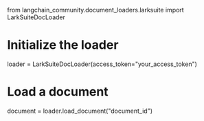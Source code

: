 from langchain_community.document_loaders.larksuite import LarkSuiteDocLoader

# Initialize the loader
loader = LarkSuiteDocLoader(access_token="your_access_token")

# Load a document
document = loader.load_document("document_id")
